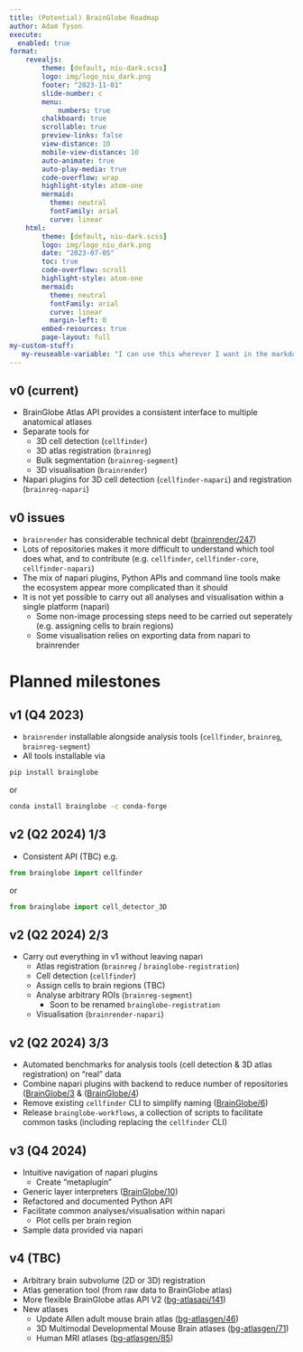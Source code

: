 ```yaml
---
title: (Potential) BrainGlobe Roadmap
author: Adam Tyson
execute: 
  enabled: true
format:
    revealjs:
        theme: [default, niu-dark.scss]
        logo: img/logo_niu_dark.png
        footer: "2023-11-01"
        slide-number: c
        menu:
            numbers: true
        chalkboard: true
        scrollable: true
        preview-links: false
        view-distance: 10
        mobile-view-distance: 10
        auto-animate: true
        auto-play-media: true
        code-overflow: wrap
        highlight-style: atom-one
        mermaid: 
          theme: neutral
          fontFamily: arial
          curve: linear
    html:
        theme: [default, niu-dark.scss]
        logo: img/logo_niu_dark.png
        date: "2023-07-05"
        toc: true
        code-overflow: scroll
        highlight-style: atom-one
        mermaid: 
          theme: neutral
          fontFamily: arial
          curve: linear
          margin-left: 0
        embed-resources: true
        page-layout: full
my-custom-stuff:
   my-reuseable-variable: "I can use this wherever I want in the markdown, and change it in only once place :)"
---
```


## v0 (current) {.smaller}
* BrainGlobe Atlas API provides a consistent interface to multiple anatomical atlases
* Separate tools for
    * 3D cell detection (`cellfinder`)
    * 3D atlas registration (`brainreg`)
    * Bulk segmentation (`brainreg-segment`)
    * 3D visualisation (`brainrender`)
* Napari plugins for 3D cell detection (`cellfinder-napari`) and registration (`brainreg-napari`)

## v0 issues {.smaller}
* `brainrender` has considerable technical debt ([brainrender/247](https://github.com/brainglobe/brainrender/issues/247))
* Lots of repositories makes it more difficult to understand which tool does what, and to contribute (e.g. `cellfinder`, `cellfinder-core`, `cellfinder-napari`)
* The mix of napari plugins, Python APIs and command line tools make the ecosystem appear more complicated than it should
* It is not yet possible to carry out all analyses and visualisation within a single platform (napari)
    * Some non-image processing steps need to be carried out seperately (e.g. assigning cells to brain regions)
    * Some visualisation relies on exporting data from napari to brainrender
    
# Planned milestones

## v1 (Q4 2023)
* `brainrender` installable alongside analysis tools (`cellfinder`, `brainreg`, `brainreg-segment`) 
* All tools installable via 

```bash 
pip install brainglobe
```
or
```bash
conda install brainglobe -c conda-forge
```

## v2 (Q2 2024) 1/3
* Consistent API (TBC) e.g.

```python
from brainglobe import cellfinder
```
or

```python
from brainglobe import cell_detector_3D
```

## v2 (Q2 2024) 2/3 {.smaller}
* Carry out everything in v1 without leaving napari
    * Atlas registration (`brainreg` /  `brainglobe-registration`)
    * Cell detection (`cellfinder`)
    * Assign cells to brain regions (TBC)
    * Analyse arbitrary ROIs (`brainreg-segment`)
        * Soon to be renamed `brainglobe-registration`
    * Visualisation (`brainrender-napari`)

## v2 (Q2 2024) 3/3
* Automated benchmarks for analysis tools (cell detection & 3D atlas registration) on "real" data
* Combine napari plugins with backend to reduce number of repositories ([BrainGlobe/3](https://github.com/brainglobe/BrainGlobe/issues/3) & ([BrainGlobe/4](https://github.com/brainglobe/BrainGlobe/issues/4))
* Remove existing `cellfinder` CLI to simplify naming ([BrainGlobe/6](https://github.com/brainglobe/BrainGlobe/issues/6))
* Release `brainglobe-workflows`, a collection of scripts to facilitate common tasks (including replacing the `cellfinder` CLI)

## v3 (Q4 2024)
* Intuitive navigation of napari plugins
    * Create "metaplugin"
* Generic layer interpreters ([BrainGlobe/10](https://github.com/brainglobe/BrainGlobe/issues/10))
* Refactored and documented Python API
* Facilitate common analyses/visualisation within napari
    * Plot cells per brain region
* Sample data provided via napari

## v4 (TBC)
* Arbitrary brain subvolume (2D or 3D) registration
* Atlas generation tool (from raw data to BrainGlobe atlas)
* More flexible BrainGlobe atlas API V2 ([bg-atlasapi/141](https://github.com/brainglobe/bg-atlasapi/issues/141))
* New atlases
    * Update Allen adult mouse brain atlas ([bg-atlasgen/46](https://github.com/brainglobe/bg-atlasgen/issues/46))
    * 3D Multimodal Developmental Mouse Brain atlases ([bg-atlasgen/71](https://github.com/brainglobe/bg-atlasgen/issues/71))
    * Human MRI atlases ([bg-atlasgen/85](https://github.com/brainglobe/bg-atlasgen/issues/85))

